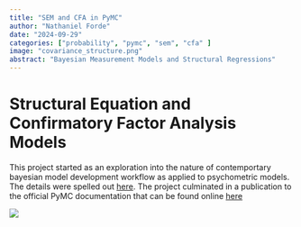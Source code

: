 ```yaml
---
title: "SEM and CFA in PyMC"
author: "Nathaniel Forde"
date: "2024-09-29"
categories: ["probability", "pymc", "sem", "cfa" ]
image: "covariance_structure.png"
abstract: "Bayesian Measurement Models and Structural Regressions"
---
```


# Structural Equation and Confirmatory Factor Analysis Models

This project started as an exploration into the nature of contemportary bayesian model development workflow as applied to psychometric models. The details were spelled out [here](https://nathanielf.github.io/posts/post-with-code/CFA_AND_SEM/CFA_AND_SEM.html). The project culminated in a publication to the official PyMC documentation that can be found online [here](https://www.pymc.io/projects/examples/en/latest/case_studies/CFA_SEM.html)

![](structural_model.png)

